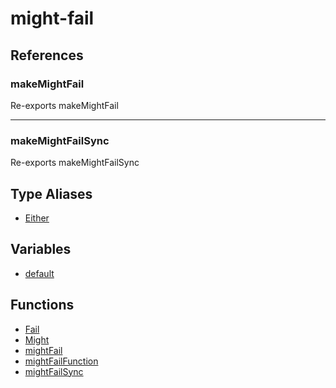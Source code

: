 # might-fail

## References

### makeMightFail

Re-exports makeMightFail

***

### makeMightFailSync

Re-exports makeMightFailSync

## Type Aliases

- [Either](https://mightfail.dev/type-aliases/Either.mdx)

## Variables

- [default](https://mightfail.dev/variables/default.mdx)

## Functions

- [Fail](https://mightfail.dev/functions/Fail.mdx)
- [Might](https://mightfail.dev/functions/Might.mdx)
- [mightFail](https://mightfail.dev/functions/mightFail.mdx)
- [mightFailFunction](https://mightfail.dev/functions/mightFailFunction.mdx)
- [mightFailSync](https://mightfail.dev/functions/mightFailSync.mdx)
